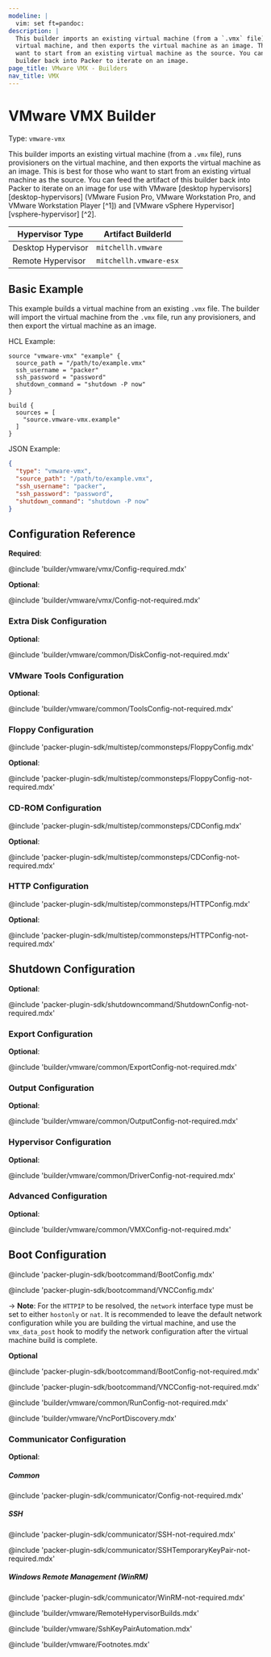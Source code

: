 ```yaml
---
modeline: |
  vim: set ft=pandoc:
description: |
  This builder imports an existing virtual machine (from a `.vmx` file), runs provisioners on the
  virtual machine, and then exports the virtual machine as an image. This is best for those who
  want to start from an existing virtual machine as the source. You can feed the artifact of this
  builder back into Packer to iterate on an image.
page_title: VMware VMX - Builders
nav_title: VMX
---
```


# VMware VMX Builder

Type: `vmware-vmx`

This builder imports an existing virtual machine (from a `.vmx` file), runs provisioners on the
virtual machine, and then exports the virtual machine as an image. This is best for those who want
to start from an existing virtual machine as the source. You can feed the artifact of this builder
back into Packer to iterate on an image for use with VMware [desktop hypervisors][desktop-hypervisors]
(VMware Fusion Pro, VMware Workstation Pro, and VMware Workstation Player [^1]) and
[VMware vSphere Hypervisor][vsphere-hypervisor] [^2].

| Hypervisor Type     | Artifact BuilderId     |
|---------------------|------------------------|
| Desktop Hypervisor  | `mitchellh.vmware`     |
| Remote Hypervisor   | `mitchellh.vmware-esx` |

## Basic Example

This example builds a virtual machine from an existing `.vmx` file. The builder will import the
virtual machine from the `.vmx` file, run any provisioners, and then export the virtual machine
as an image.

HCL Example:

```hcl
source "vmware-vmx" "example" {
  source_path = "/path/to/example.vmx"
  ssh_username = "packer"
  ssh_password = "password"
  shutdown_command = "shutdown -P now"
}

build {
  sources = [
    "source.vmware-vmx.example"
  ]
}
```

JSON Example:

```json
{
  "type": "vmware-vmx",
  "source_path": "/path/to/example.vmx",
  "ssh_username": "packer",
  "ssh_password": "password",
  "shutdown_command": "shutdown -P now"
}
```

## Configuration Reference

**Required**:

@include 'builder/vmware/vmx/Config-required.mdx'

**Optional**:

@include 'builder/vmware/vmx/Config-not-required.mdx'

### Extra Disk Configuration

**Optional**:

@include 'builder/vmware/common/DiskConfig-not-required.mdx'

### VMware Tools Configuration

**Optional**:

@include 'builder/vmware/common/ToolsConfig-not-required.mdx'

### Floppy Configuration

@include 'packer-plugin-sdk/multistep/commonsteps/FloppyConfig.mdx'

**Optional**:

@include 'packer-plugin-sdk/multistep/commonsteps/FloppyConfig-not-required.mdx'

### CD-ROM Configuration

@include 'packer-plugin-sdk/multistep/commonsteps/CDConfig.mdx'

**Optional**:

@include 'packer-plugin-sdk/multistep/commonsteps/CDConfig-not-required.mdx'

### HTTP Configuration

@include 'packer-plugin-sdk/multistep/commonsteps/HTTPConfig.mdx'

**Optional**:

@include 'packer-plugin-sdk/multistep/commonsteps/HTTPConfig-not-required.mdx'

## Shutdown Configuration

**Optional**:

@include 'packer-plugin-sdk/shutdowncommand/ShutdownConfig-not-required.mdx'

### Export Configuration

**Optional**:

@include 'builder/vmware/common/ExportConfig-not-required.mdx'

### Output Configuration

**Optional**:

@include 'builder/vmware/common/OutputConfig-not-required.mdx'

### Hypervisor Configuration

**Optional**:

@include 'builder/vmware/common/DriverConfig-not-required.mdx'

### Advanced Configuration

**Optional**:

@include 'builder/vmware/common/VMXConfig-not-required.mdx'

## Boot Configuration

@include 'packer-plugin-sdk/bootcommand/BootConfig.mdx'

@include 'packer-plugin-sdk/bootcommand/VNCConfig.mdx'

-> **Note**: For the `HTTPIP` to be resolved, the `network` interface type must
be set to either `hostonly` or `nat`. It is recommended to leave the default
network configuration while you are building the virtual machine, and use the
`vmx_data_post` hook to modify the network configuration after the virtual
machine build is complete.

**Optional**

@include 'packer-plugin-sdk/bootcommand/BootConfig-not-required.mdx'

@include 'packer-plugin-sdk/bootcommand/VNCConfig-not-required.mdx'

@include 'builder/vmware/common/RunConfig-not-required.mdx'

@include 'builder/vmware/VncPortDiscovery.mdx'

### Communicator Configuration

**Optional**:

##### Common

@include 'packer-plugin-sdk/communicator/Config-not-required.mdx'

##### SSH

@include 'packer-plugin-sdk/communicator/SSH-not-required.mdx'

@include 'packer-plugin-sdk/communicator/SSHTemporaryKeyPair-not-required.mdx'

##### Windows Remote Management (WinRM)

@include 'packer-plugin-sdk/communicator/WinRM-not-required.mdx'

@include 'builder/vmware/RemoteHypervisorBuilds.mdx'

@include 'builder/vmware/SshKeyPairAutomation.mdx'

@include 'builder/vmware/Footnotes.mdx'
